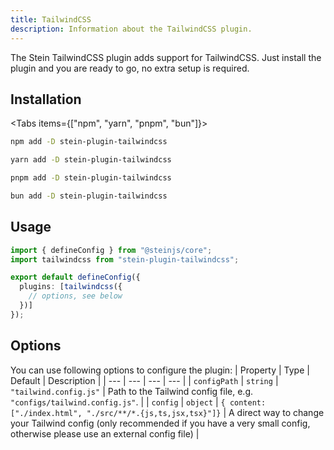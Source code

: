 ```yaml
---
title: TailwindCSS
description: Information about the TailwindCSS plugin.
---
```


The Stein TailwindCSS plugin adds support for TailwindCSS. Just install the plugin and you are ready to go, no extra setup is required.

## Installation

<Tabs items={["npm", "yarn", "pnpm", "bun"]}>
```bash tab="npm"
npm add -D stein-plugin-tailwindcss
```

```bash tab="yarn"
yarn add -D stein-plugin-tailwindcss
```

```bash tab="pnpm"
pnpm add -D stein-plugin-tailwindcss
```

```bash tab="bun"
bun add -D stein-plugin-tailwindcss
```
</Tabs>

## Usage

```typescript
import { defineConfig } from "@steinjs/core";
import tailwindcss from "stein-plugin-tailwindcss";

export default defineConfig({
  plugins: [tailwindcss({
    // options, see below
  })]
});
```

## Options

You can use following options to configure the plugin:
| Property | Type | Default | Description |
| --- | --- | --- | --- |
| `configPath` | `string` | `"tailwind.config.js"` | Path to the Tailwind config file, e.g. `"configs/tailwind.config.js"`. |
| `config` | `object` | `{ content: ["./index.html", "./src/**/*.{js,ts,jsx,tsx}"]}` | A direct way to change your Tailwind config (only recommended if you have a very small config, otherwise please use an external config file) |
